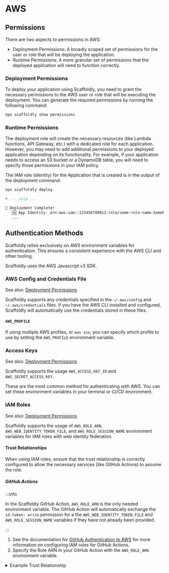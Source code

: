 # AWS

## Permissions

There are two aspects to permissions in AWS:

- Deployment Permissions: A broadly scoped set of permissions for the user or role that will be deploying the application.
- Runtime Permissions: A more granular set of permissions that the deployed application will need to function correctly.

### Deployment Permissions

To deploy your application using Scaffoldly, you need to grant the necessary permissions to the AWS user or role that will be executing the deployment. You can generate the required permissions by running the following command:

```bash
npx scaffoldly show permissions
```

### Runtime Permissions

The deployment role will create the necessary resources (like Lambda functions, API Gateway, etc.) with a dedicated role for each application. However, you may need to add additional permissions to your deployed application depending on its functionality. For example, if your application needs to access an S3 bucket or a DynamoDB table, you will need to specify those permissions in your IAM policy.

The IAM role (identity) for the Application that is created is in the output of the deployment command:

```bash
npx scaffoldly deploy

# ... snip ...

🚀 Deployment Complete!
   🆔 App Identity: arn:aws:iam::123456789012:role/some-role-name-SomeRandomId
   ...
```

## Authentication Methods

Scaffoldly relies exclusively on AWS environment variables for authentication. This ensures a consistent experience with the AWS CLI and other tooling.

Scaffoldly uses the AWS Javascript v3 SDK.

### AWS Config and Credentials File

See also: [Deployment Permissions](#deployment-permissions)

Scaffoldly supports any credentials specified in the `~/.aws/config` and `~/.aws/credentials` files. If you have the AWS CLI installed and configured, Scaffoldly will automatically use the credentials stored in these files.

#### `AWS_PROFILE`

If using multiple AWS profiles, or `aws sso`, you can specify which profile to use by setting the `AWS_PROFILE` environment variable.

### Access Keys

See also: [Deployment Permissions](#deployment-permissions)

Scaffoldly supports the usage `AWS_ACCESS_KEY_ID` and `AWS_SECRET_ACCESS_KEY`.

These are the most common method for authenticating with AWS. You can set these environment variables in your terminal or CI/CD environment.

### IAM Roles

See also: [Deployment Permissions](#deployment-permissions)

Scaffoldly supports the usage of `AWS_ROLE_ARN`, `AWS_WEB_IDENTITY_TOKEN_FILE`, and `AWS_ROLE_SESSION_NAME` environment variables for IAM roles with web identity federation.

#### Trust Relationships

When using IAM roles, ensure that the trust relationship is correctly configured to allow the necessary services (like GitHub Actions) to assume the role.

##### GitHub Actions

:::info

In the Scaffoldly GitHub Action, `AWS_ROLE_ARN` is the only needed environment variable. The GitHub Action will automatically exchange the `id-token: write` permission for a the `AWS_WEB_IDENTITY_TOKEN_FILE` and `AWS_ROLE_SESSION_NAME` variables if they have not already been provided.

:::

1. See the documentation for [GitHub Authentication to AWS](https://docs.github.com/en/actions/security-for-github-actions/security-hardening-your-deployments/configuring-openid-connect-in-amazon-web-services) for more information on configuring IAM roles for GitHub Actions.
1. Specify the Role ARN in your GitHub Action with the `AWS_ROLE_ARN` environment variable.

<details>
  <summary>Example Trust Relationship</summary>

```json
{
  "Version": "2012-10-17",
  "Statement": [
   {
      "Effect": "Allow",
      "Principal": {
        "Federated": "arn:aws:iam::123456789012:oidc-provider/token.actions.githubusercontent.com"
      },
      "Action": "sts:AssumeRoleWithWebIdentity",
      "Condition": {
        "StringLike": {
          "token.actions.githubusercontent.com:sub": "repo:your-github-username/your-repo-name:*"
        }
      }
   }
}
```

</details>
